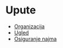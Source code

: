 # Upute

- [Organizacija](/book/Organizacija)
- [Ugled](/book/Ugled)
- [Osiguranje najma](/book/Osiguranje-najma)
